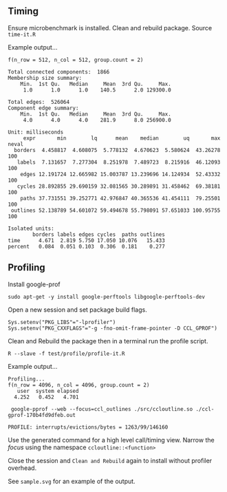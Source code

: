 ## Timing

Ensure microbenchmark is installed.
Clean and rebuild package.
Source `time-it.R`

Example output...

~~~
f(n_row = 512, n_col = 512, group.count = 2)

Total connected components:  1866 
Membership size summary:
    Min.  1st Qu.   Median     Mean  3rd Qu.     Max. 
     1.0      1.0      1.0    140.5      2.0 129300.0 

Total edges:  526064 
Component edge summary:
    Min.  1st Qu.   Median     Mean  3rd Qu.     Max. 
     4.0      4.0      4.0    281.9      8.0 256900.0 

Unit: milliseconds
     expr       min        lq      mean    median        uq       max neval
  borders  4.458817  4.608075  5.778132  4.670623  5.580624  43.26278   100
   labels  7.131657  7.277304  8.251978  7.489723  8.215916  46.12093   100
    edges 12.191724 12.665982 15.003787 13.239696 14.124934  52.43332   100
   cycles 28.892855 29.690159 32.081565 30.289891 31.458462  69.38181   100
    paths 37.731551 39.252771 42.976847 40.365536 41.454111  79.25501   100
 outlines 52.138789 54.601072 59.494678 55.798091 57.651033 100.95755   100

Isolated units:
        borders labels edges cycles  paths outlines
time      4.671  2.819 5.750 17.050 10.076   15.433
percent   0.084  0.051 0.103  0.306  0.181    0.277
~~~

## Profiling


Install google-prof

~~~
sudo apt-get -y install google-perftools libgoogle-perftools-dev
~~~

Open a new session and set package build flags.

~~~
Sys.setenv("PKG_LIBS"="-lprofiler")
Sys.setenv("PKG_CXXFLAGS"="-g -fno-omit-frame-pointer -D CCL_GPROF")
~~~

Clean and Rebuild the package then in a terminal run the profile script.

~~~
R --slave -f test/profile/profile-it.R
~~~

Example output...

~~~
Profiling...
f(n_row = 4096, n_col = 4096, group.count = 2)
   user  system elapsed 
  4.252   0.452   4.701 

 google-pprof --web --focus=ccl_outlines ./src/ccloutline.so ./ccl-gprof-170b4fd9dfeb.out 

PROFILE: interrupts/evictions/bytes = 1263/99/146160
~~~

Use the generated command for a high level call/timing view.
Narrow the _focus_ using the namespace `ccloutline::<function>`

Close the session and `Clean and Rebuild` again to install without profiler overhead.

See `sample.svg` for an example of the output.


